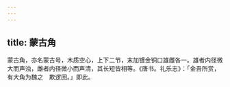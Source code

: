 ```yaml
---
---
---
```

title: 蒙古角
---



蒙古角，亦名蒙古号，木质空心，上下二节，末加镀金铜口雄雌各一。雄者内径微大而声浊，雌者内径微小而声清，其长短皆相等。《唐书。礼乐志》：「金吾所赏，有大角为魏之　欺逻回。」即此。